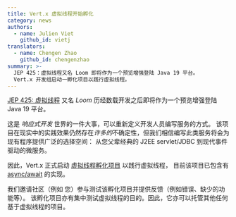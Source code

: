 ```yaml
---
title: Vert.x 虚拟线程开始孵化
category: news
authors:
  - name: Julien Viet
    github_id: vietj
translators:
  - name: Chengen Zhao
    github_id: chengenzhao
summary: >-
  JEP 425：虚拟线程又名 Loom 即将作为一个预览增强登陆 Java 19 平台。
  Vert.x 开发组启动一孵化项目以践行虚拟线程。
---
```


[JEP 425: 虚拟线程](https://openjdk.org/jeps/425) 又名 _Loom_
历经数载开发之后即将作为一个预览增强登陆 Java 19 平台。

这是 _响应式开发_ 世界的一件大事，可以重新定义开发人员编写服务的方式。
该项目在现实中的实践效果仍然存在*许多的*不确定性，但我们相信编写此类服务将会为现有程序提供广泛的选择空间：
从您父辈经典的 J2EE servlet/JDBC 到现代事件驱动的微服务。

因此，Vert.x 正式启动 [虚拟线程孵化项目](https://github.com/vert-x3/vertx-virtual-threads-incubator) 以践行虚拟线程，
目前该项目已包含有 [async/await](https://github.com/vert-x3/vertx-virtual-threads-incubator/tree/main/vertx-async-await-incubator) 的实现。

我们邀请社区（例如 您）参与测试该孵化项目并提供反馈（例如错误、缺少的功能等）。
该孵化项目亦有集中测试虚拟线程的目的。因此，它亦可以托管其他任何基于虚拟线程的项目。
